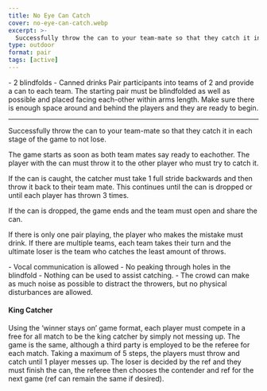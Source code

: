 ```yaml
---
title: No Eye Can Catch
cover: no-eye-can-catch.webp
excerpt: >-
  Successfully throw the can to your team-mate so that they catch it in each stage of the game.
type: outdoor
format: pair
tags: [active]
---
```


<GameHero
  cover="/BeerGoggleGames/images/no-eye-can-catch.webp"
  alt="No Eye Can Catch"
/>

<GameSection title="Equipment" icon="/BeerGoggleGames/images/liquor.webp">
-   2 blindfolds
-   Canned drinks
</GameSection>

<GameSection title="Setup" icon="/BeerGoggleGames/images/settings.webp">
Pair participants into teams of 2 and provide a can to each team. The starting pair must be blindfolded as well as possible and placed facing each-other within arms length. Make sure there is enough space around and behind the players and they are ready to begin.

* * *
</GameSection>

<GameSection title="Aim of the Game" icon="/BeerGoggleGames/images/target.webp">
<p>Successfully throw the can to your team-mate so that they catch it in each stage of the game to not lose.</p>
</GameSection>

<GameSection title="How to Play" icon="/BeerGoggleGames/images/question.webp">
The game starts as soon as both team mates say ready to eachother. The player with the can must throw it to the other player who must try to catch it.

If the can is caught, the catcher must take 1 full stride backwards and then throw it back to their team mate. This continues until the can is dropped or until each player has thrown 3 times.

If the can is dropped, the game ends and the team must open and share the can.

If there is only one pair playing, the player who makes the mistake must drink. If there are multiple teams, each team takes their turn and the ultimate loser is the team who catches the least amount of throws.
</GameSection>

<GameSection title="Rules" icon="/BeerGoggleGames/images/rules.webp">
-   Vocal communication is allowed
-   No peaking through holes in the blindfold
-   Nothing can be used to assist catching.
-   The crowd can make as much noise as possible to distract the throwers, but no physical disturbances are allowed.
</GameSection>

<GameSection title="Special Edition" icon="/BeerGoggleGames/images/special.webp">

<h4>King Catcher</h4>

<p>Using the ‘winner stays on’ game format, each player must compete in a free for all match to be the king catcher by simply not messing up. The game is the same, although a third party is employed to be the referee for each match. Taking a maximum of 5 steps, the players must throw and catch until 1 player messes up. The loser is decided by the ref and they must finish the can, the referee then chooses the contender and ref for the next game (ref can remain the same if desired).</p>
</GameSection>

<ShareButtons title="No Eye Can Catch" />

<FeedbackCard>
</FeedbackCard>
